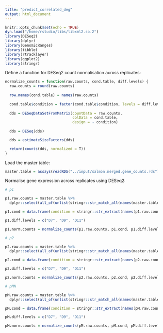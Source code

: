 ```yaml
---
title: "predict_correlated_deg"
output: html_document
---
```


```r
knitr::opts_chunk$set(echo = TRUE)
dyn.load("/home/rstudio/libs/libxml2.so.2")
library(DESeq2)
library(dplyr)
library(GenomicRanges)
library(tibble)
library(rtracklayer)
library(ggplot2)
library(stringr)
```

Define a function for DESeq2 count normalisation across replicates:

```r
normalize_counts = function(raw.counts, cond.table, diff.levels) {
  raw.counts = round(raw.counts)
  
  row.names(cond.table) = names(raw.counts)
  
  cond.table$condition = factor(cond.table$condition, levels = diff.levels)
  
  dds = DESeqDataSetFromMatrix(countData = raw.counts,
                               colData = cond.table,
                               design = ~ condition)
  
  dds = DESeq(dds)

  dds = estimateSizeFactors(dds)

  return(counts(dds, normalized = T))
}
```

Load the master table:

```r
master.table = assays(readRDS("../input/salmon.merged.gene_counts.rds"))$counts
```

Normalise gene expression across replicates using DESeq2:

```r
# p1

p1.raw.counts = master.table %>%
  dplyr::select(all_of(unlist(stringr::str_match_all(names(master.table), "WT_D[179]+_p1.*"))))

p1.cond = data.frame(condition = stringr::str_extract(names(p1.raw.counts), "D(7|9|11)"))

p1.diff.levels = c("D7", "D9", "D11")

p1.norm.counts = normalize_counts(p1.raw.counts, p1.cond, p1.diff.levels)

# p2

p2.raw.counts = master.table %>%
  dplyr::select(all_of(unlist(stringr::str_match_all(names(master.table), "WT_D[179]+_p2.*"))))

p2.cond = data.frame(condition = stringr::str_extract(names(p2.raw.counts), "D(7|9|11)"))

p2.diff.levels = c("D7", "D9", "D11")

p2.norm.counts = normalize_counts(p2.raw.counts, p2.cond, p2.diff.levels)

# pMN

pM.raw.counts = master.table %>%
  dplyr::select(all_of(unlist(stringr::str_match_all(names(master.table), "WT_D[179]+_pM.*"))))

pM.cond = data.frame(condition = stringr::str_extract(names(pM.raw.counts), "D(7|9|11)"))

pM.diff.levels = c("D7", "D9", "D11")

pM.norm.counts = normalize_counts(pM.raw.counts, pM.cond, pM.diff.levels)
```


